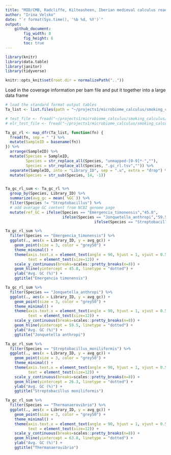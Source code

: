 ```yaml
---
title: "MID/CMB, Radcliffe, Kilteasheen, Iberian medieval calculus read length and GC content differences"
author: "Irina Velsko"
date: "`r format(Sys.time(), '%b %d, %Y')`"
output:
    github_document:
        fig_width: 8
        fig_height: 6
        toc: true
---
```


```r
library(knitr)
library(data.table)
library(janitor)
library(tidyverse)

```

```r
knitr::opts_knit$set(root.dir = normalizePath(".."))
```

Load in the coverage information per bam file and put it together into a large data frame
```r
# load the standard format output tables
Ta_list <- list.files(path = "~/projects1/microbiome_calculus/smoking_calculus/04-analysis/malt_checks/odd_taxa_gc", pattern = ".tsv", full.names = T)

# test_file <- fread("~/projects1/microbiome_calculus/smoking_calculus/04-analysis/GC_RL/test.tsv")
# elr_test_file <- fread("~/projects1/microbiome_calculus/smoking_calculus/04-analysis/GC_RL/ELR006.A0101.gc_rl.tsv.gz", nrows = 1000000)

Ta_gc_rl <- map_dfr(Ta_list, function(fn) {
  fread(fn, sep = " ") %>%
  mutate(SampleID = basename(fn))
}) %>%
  arrange(SampleID) %>%
  mutate(Species = SampleID,
         Species = str_replace_all(Species, "unmapped-[0-9]*-",""),
         Species = str_replace_all(Species, ".gc_rl.tsv","")) %>%
  separate(SampleID, into = "Library_ID", sep = ".u", extra = "drop") %>%
  mutate(Species = str_sub(Species, 14, -1))



```

```r

Ta_gc_rl_sum <- Ta_gc_rl %>%
  group_by(Species, Library_ID) %>%
  summarize(avg_gc = mean(`%GC`)) %>%
  filter(Species != "Streptobacillus") %>%
  # add average GC content from NCBI genome page
  mutate(ref_GC = ifelse(Species == "Emergencia_timonensis","45.8",
                         ifelse(Species == "Jonquetella_anthropi","59.5",
                                       ifelse(Species == "Streptobacillus_moniliformis", "26.3","63.8"))))
```

```r
Ta_gc_rl_sum %>%
  filter(Species == "Emergencia_timonensis") %>%
  ggplot(., aes(x = Library_ID, y = avg_gc)) +
    geom_point(size = 3, color = "grey50") +
    theme_minimal() +
    theme(axis.text.x = element_text(angle = 90, hjust = 1, vjust = 0.5),
          text = element_text(size=12)) +
    scale_y_continuous(breaks=scales::pretty_breaks(n=8)) +
    geom_hline(yintercept = 45.8, linetype = "dotted") +
    ylab("Avg. GC (%)") +
    ggtitle("Emergencia timonensis")

```

```r

Ta_gc_rl_sum %>%
  filter(Species == "Jonquetella_anthropi") %>%
  ggplot(., aes(x = Library_ID, y = avg_gc)) +
    geom_point(size = 3, color = "grey50") +
    theme_minimal() +
    theme(axis.text.x = element_text(angle = 90, hjust = 1, vjust = 0.5),
          text = element_text(size=12)) +
    scale_y_continuous(breaks=scales::pretty_breaks(n=8)) +
    geom_hline(yintercept = 59.5, linetype = "dotted") +
    ylab("Avg. GC (%)") +
    ggtitle("Jonquetella anthropi")

```


```r

Ta_gc_rl_sum %>%
  filter(Species == "Streptobacillus_moniliformis") %>%
  ggplot(., aes(x = Library_ID, y = avg_gc)) +
    geom_point(size = 3, color = "grey50") +
    theme_minimal() +
    theme(axis.text.x = element_text(angle = 90, hjust = 1, vjust = 0.5),
          text = element_text(size=12)) +
    scale_y_continuous(breaks=scales::pretty_breaks(n=8)) +
    geom_hline(yintercept = 26.3, linetype = "dotted") +
    ylab("Avg. GC (%)") +
    ggtitle("Streptobacillus moniliformis")

```

```r

Ta_gc_rl_sum %>%
  filter(Species == "Thermanaerovibrio") %>%
  ggplot(., aes(x = Library_ID, y = avg_gc)) +
    geom_point(size = 3, color = "grey50") +
    theme_minimal() +
    theme(axis.text.x = element_text(angle = 90, hjust = 1, vjust = 0.5),
          text = element_text(size=12)) +
    scale_y_continuous(breaks=scales::pretty_breaks(n=8)) +
    geom_hline(yintercept = 63.8, linetype = "dotted") +
    ylab("Avg. GC (%)") +
    ggtitle("Thermanaerovibrio")

```











